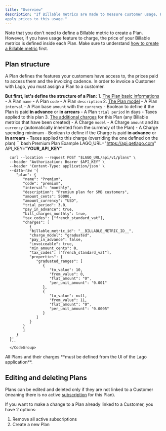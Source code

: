 ```yaml
---
title: "Overview"
description: "If Billable metrics are made to measure customer usage, Plans are made to
apply prices to this usage."
---
```


Note that you don't need to define a Billable metric to create a Plan. However,
if you have usage feature to charge, the price of your Billable metrics is
defined inside each Plan. Make sure to understand
[how to create a Billable metric](/guide/billable-metrics/create-billable-metrics) first.

## Plan structure[](#plan-structure "Direct link to heading")

A Plan defines the features your customers have access to, the prices paid to
access them and the invoicing cadence. In order to invoice a Customer with Lago,
you must assign a Plan to a customer.

**But first, let's define the structure of a Plan:**
<Tabs>
   <Tab title="Dashboard">
      1. [The Plan basic informations](#plan-structure)
         - A Plan `name`
         - A Plan `code`
         - A Plan `description`
      2. [The Plan model](/guide/plans/plan-model)
         - A Plan `interval`
         - A Plan base `amount` with the `currency`
         - Boolean to define if the Plan is paid **in advance** or **in arrears**
         - A Plan `trial period` in days
         - Taxes applied to this plan
      3. [The additional charges](/guide/plans/charges) for this Plan (any Billable metrics
         that have been created)
         - A Charge `model`
         - A Charge `amount` and its `currency` (automatically inherited from the
         currency of the Plan)
         - A Charge spending minimum
         - Boolean to define if the Charge is paid **in advance** or **in arrears**
         - Taxes applied to this charge (overriding the one defined on the plan)
  </Tab>
  <Tab title="API">
      <CodeGroup>
      ```bash Premium Plan Example
      LAGO_URL="https://api.getlago.com"
      API_KEY="__YOUR_API_KEY__"

      curl --location --request POST "$LAGO_URL/api/v1/plans" \
      --header "Authorization: Bearer $API_KEY" \
      --header 'Content-Type: application/json' \
      --data-raw '{
         "plan": {
            "name": "Premium",
            "code": "premium",
            "interval": "monthly",
            "description": "Premium plan for SMB customers",
            "amount_cents": 50000,
            "amount_currency": "USD",
            "trial_period": 3.0,
            "pay_in_advance": true,
            "bill_charges_monthly": true,
            "tax_codes": ["french_standard_vat"],
            "charges": [
               {
               "billable_metric_id": "__BILLABLE_METRIC_ID__",
               "charge_model": "graduated",
               "pay_in_advance": false,
               "invoiceable": true,
               "min_amount_cents": 0,
               "tax_codes": ["french_standard_vat"],
               "properties": {
                  "graduated_ranges": [
                     {
                        "to_value": 10,
                        "from_value": 0,
                        "flat_amount": "0",
                        "per_unit_amount": "0.001"
                     },
                     {
                        "to_value": null,
                        "from_value": 11,
                        "flat_amount": "0",
                        "per_unit_amount": "0.0005"
                     }
                  ]
               }
            }
            ]
         }
      }'
      ```
      </CodeGroup>
  </Tab>
</Tabs>
<Info>
  All Plans and their charges **must be defined from the UI of the Lago
  application**.
</Info>

## Editing and deleting Plans[](#editing-and-deleting-plans "Direct link to heading")

Plans can be edited and deleted only if they are not linked to a Customer
(meaning there is no active [subscription](/guide/subscriptions/assign-plan) for this Plan).

If you want to make a change to a Plan already linked to a Customer, you have 2
options:

1. Remove all active subscriptions
2. Create a new Plan

